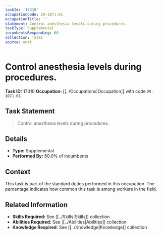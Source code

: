 ```yaml
---
taskId: '17310'
occupationCode: 29-1071.01
occupationTitle: ''
statement: Control anesthesia levels during procedures.
taskType: Supplemental
incumbentsResponding: 60
collection: Tasks
source: onet
---
```

# Control anesthesia levels during procedures.

**Task ID:** 17310
**Occupation:** [[../Occupations|Occupation]] with code `29-1071.01`

## Task Statement

> Control anesthesia levels during procedures.

## Details

- **Type:** Supplemental
- **Performed By:** 60.0% of incumbents

## Context

This task is part of the standard duties performed in this occupation. The percentage indicates how common this task is among workers in the field.

## Related Information

- **Skills Required:** See [[../Skills|Skills]] collection
- **Abilities Required:** See [[../Abilities|Abilities]] collection
- **Knowledge Required:** See [[../Knowledge|Knowledge]] collection
